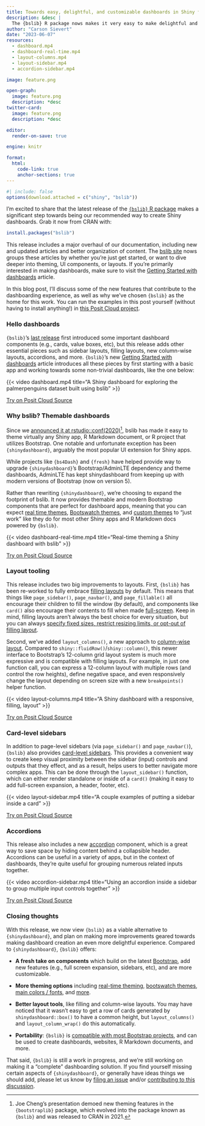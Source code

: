 ```yaml
---
title: Towards easy, delightful, and customizable dashboards in Shiny for R with {bslib}
description: &desc |
  The {bslib} R package nows makes it very easy to make delightful and customizable dashboard in Shiny for R. This post walks through a Shiny app which quickly illustrates what's possible with these components.
author: "Carson Sievert"
date: "2023-06-07"
resources:
  - dashboard.mp4
  - dashboard-real-time.mp4
  - layout-columns.mp4
  - layout-sidebar.mp4
  - accordion-sidebar.mp4

image: feature.png

open-graph:
  image: feature.png
  description: *desc
twitter-card:
  image: feature.png
  description: *desc

editor:
  render-on-save: true

engine: knitr

format:
  html:
    code-link: true
    anchor-sections: true
---
```


```r
#| include: false
options(download.attached = c("shiny", "bslib"))
```

<style>
.quarto-video > div {
  box-shadow: rgba(149, 157, 165, 0.2) 0px 8px 24px;
}
</style>


I'm excited to share that the latest release of the [`{bslib}` R package](https://rstudio.github.io/bslib) makes a significant step towards being our recommended way to create Shiny dashboards. Grab it now from CRAN with:

```r
install.packages("bslib")
```

This release includes a major overhaul of our documentation, including new and updated articles and better organization of content. The [bslib site](https://rstudio.github.io/bslib/) nows groups these articles by whether you're just get started, or want to dive deeper into theming, UI components, or layouts.
If you're primarily interested in making dashboards, make sure to visit the [Getting Started with dashboards](https://rstudio.github.io/bslib/articles/dashboards.html) article.

In this blog post, I'll discuss some of the new features that contribute to the dashboarding experience, as well as why we've chosen `{bslib}` as the home for this work.
You can run the examples in this post yourself (without having to install anything!) in [this Posit Cloud project](https://posit.cloud/content/6073069).


### Hello dashboards

`{bslib}`'s [last release](https://shiny.posit.co/blog/posts/announcing-new-r-shiny-ui-components/) first  introduced some important dashboard components (e.g., cards, value boxes, etc), but this release adds other essential pieces such as sidebar layouts, filling layouts, new column-wise layouts, accordions, and more. `{bslib}`'s new [Getting Started with dashboards](https://rstudio.github.io/bslib/articles/dashboards.html) article introduces all these pieces by first starting with a basic app and working towards some non-trivial dashboards, like the one below:

:::{.column-screen .bg-blue .py-5 .mt-4 .mb-5}
:::{.column-body-outset}
{{< video dashboard.mp4
    title="A Shiny dashboard for exploring the palmerpenguins dataset built using bslib"
>}}

::: text-center
<a class="btn btn-outline-primary" href="https://posit.cloud/content/6073069" target="_blank" data-bs-toggle="tooltip" data-bs-placement="bottom" data-bs-title="01-hello-dashboards.R">
  <i class="bi bi-cloud-fill me-1" style="height:1em;width:1em;fill:currentColor;" aria-hidden="true" role="img"></i>
  Try on Posit Cloud
</a>
<a class="btn btn-outline-secondary ms-1 px-3" href="https://gist.github.com/gadenbuie/74ba1d0a4d597aba20caf1b6bf41922f#file-01-hello-dashboards-r" target="_blank" data-bs-toggle="tooltip" data-bs-placement="bottom" title="View Source Code">
  <i class="bi bi-file-code-fill" style="height:1em;width:1em;fill:currentColor;" aria-hidden="true" role="img"></i>
  <span class="visually-hidden">Source</span>
</a>
:::
:::
:::


### Why bslib? Themable dashboards

Since we [announced it at rstudio::conf(2020)](https://posit.co/resources/videos/styling-shiny-apps-with-sass-and-bootstrap-4/)[^bootstraplib],
bslib has made it easy to theme virtually any Shiny app, R Markdown document, or R project that utilizes Bootstrap.
One notable and unfortunate exception has been `{shinydashboard}`,
arguably the most popular UI extension for Shiny apps.

[^bootstraplib]: Joe Cheng's presentation demoed new theming features in the `{bootstraplib}` package, which evolved into the package known as `{bslib}` and was released to CRAN in 2021.

While projects like `{bs4Dash}` and `{fresh}` have helped provide way to upgrade `{shinydashboard}`'s Bootstrap/AdminLTE dependency and theme dashboards,
AdminLTE has kept shinydashboard from keeping up with modern versions of Bootstrap (now on version 5).

Rather than rewriting `{shinydashboard}`,
we're choosing to expand the footprint of bslib.
It now provides themable and modern Bootstrap components that are perfect for dashboard apps,
meaning that you can expect [real time themes](https://rstudio.github.io/bslib/articles/theming.html#real-time), [Bootswatch themes](https://rstudio.github.io/bslib/articles/theming.html#bootswatch), and [custom themes](https://rstudio.github.io/bslib/articles/theming.html#main-colors) to "just work" like they do for most other Shiny apps and R Markdown docs powered by `{bslib}`.

:::{.column-screen .bg-blue .py-5 .mt-4 .mb-5}
:::{.column-body-outset}
{{< video dashboard-real-time.mp4
    title="Real-time theming a Shiny dashboard with bslib"
>}}

::: text-center
<a class="btn btn-outline-primary" href="https://posit.cloud/content/6073069" target="_blank" data-bs-toggle="tooltip" data-bs-placement="bottom" data-bs-title="02-themable-dashboards.R">
  <i class="bi bi-cloud-fill me-1" style="height:1em;width:1em;fill:currentColor;" aria-hidden="true" role="img"></i>
  Try on Posit Cloud
</a>
<a class="btn btn-outline-secondary ms-1 px-3" href="https://gist.github.com/gadenbuie/74ba1d0a4d597aba20caf1b6bf41922f#file-02-themable-dashboards-r" target="_blank" data-bs-toggle="tooltip" data-bs-placement="bottom" title="View Source Code">
  <i class="bi bi-file-code-fill" style="height:1em;width:1em;fill:currentColor;" aria-hidden="true" role="img"></i>
  <span class="visually-hidden">Source</span>
</a>
:::
:::
:::


### Layout tooling

This release includes two big improvements to layouts. First, `{bslib}` has been re-worked to fully embrace [filling layouts](https://rstudio.github.io/bslib/articles/dashboards.html#scrolling-vs-filling) by default. This means that things like `page_sidebar()`, `page_navbar()`, and `page_fillable()` all encourage their children to fill the window (by default), and components like `card()` also encourage their contents to fill when made [full-screen](https://rstudio.github.io/bslib/articles/cards.html#filling-outputs). Keep in mind, filling layouts aren't always the best choice for every situation, but you can always [specify fixed sizes, restrict resizing limits, or opt-out of filling layout](https://rstudio.github.io/bslib/articles/dashboards.html#scrolling-vs-filling).

Second, we've added `layout_columns()`, a new approach to [column-wise layout](https://rstudio.github.io/bslib/articles/dashboards.html#multi-column). Compared to `shiny::fluidRow()`/`shiny::column()`, this newer interface to Bootstrap's 12-column grid layout system is much more expressive and is compatible with filling layouts. For example, in just one function call, you can express a 12-column layout with multiple rows (and control the row heights), define negative space, and even responsively change the layout depending on screen size with a new `breakpoints()` helper function.

:::{.column-screen .bg-blue .py-5 .mt-4 .mb-5}
:::{.column-body-outset }
{{< video layout-columns.mp4
    title="A Shiny dashboard with a responsive, filling, layout"
>}}

::: text-center
<a class="btn btn-outline-primary" href="https://posit.cloud/content/6073069" target="_blank" data-bs-toggle="tooltip" data-bs-placement="bottom" data-bs-title="03-layout-tooling.R">
  <i class="bi bi-cloud-fill me-1" style="height:1em;width:1em;fill:currentColor;" aria-hidden="true" role="img"></i>
  Try on Posit Cloud
</a>
<a class="btn btn-outline-secondary ms-1 px-3" href="https://gist.github.com/gadenbuie/74ba1d0a4d597aba20caf1b6bf41922f#file-03-layout-tooling-r" target="_blank" data-bs-toggle="tooltip" data-bs-placement="bottom" title="View Source Code">
  <i class="bi bi-file-code-fill" style="height:1em;width:1em;fill:currentColor;" aria-hidden="true" role="img"></i>
  <span class="visually-hidden">Source</span>
</a>
:::
:::
:::

### Card-level sidebars

In addition to page-level sidebars (via `page_sidebar()` and `page_navbar()`), `{bslib}` also provides [card-level sidebars](https://rstudio.github.io/bslib/articles/dashboards.html#cards-with-sidebars). This provides a convenient way to create keep visual proximity between the sidebar (input) controls and outputs that they effect, and as a result, helps users to better navigate more complex apps. This can be done through the `layout_sidebar()` function, which can either render standalone or inside of a `card()` (making it easy to add full-screen expansion, a header, footer, etc).

:::{.column-screen .bg-blue .py-5 .mt-4 .mb-5}
:::{.column-body-outset }
{{< video layout-sidebar.mp4
    title="A couple examples of putting a sidebar inside a card"
>}}

::: text-center
<a class="btn btn-outline-primary" href="https://posit.cloud/content/6073069" target="_blank" data-bs-toggle="tooltip" data-bs-placement="bottom" data-bs-title="04-card-level-sidebars.R">
  <i class="bi bi-cloud-fill me-1" style="height:1em;width:1em;fill:currentColor;" aria-hidden="true" role="img"></i>
  Try on Posit Cloud
</a>
<a class="btn btn-outline-secondary ms-1 px-3" href="https://gist.github.com/gadenbuie/74ba1d0a4d597aba20caf1b6bf41922f#file-04-card-level-sidebars-r" target="_blank" data-bs-toggle="tooltip" data-bs-placement="bottom" title="View Source Code">
  <i class="bi bi-file-code-fill" style="height:1em;width:1em;fill:currentColor;" aria-hidden="true" role="img"></i>
  <span class="visually-hidden">Source</span>
</a>
:::
:::
:::


### Accordions

This release also includes a new [accordion](https://rstudio.github.io/bslib/reference/accordion.html) component, which is a great way to save space by hiding content behind a collapsible header.
Accordions can be useful in a variety of apps, but in the context of dashboards, they're quite useful for grouping numerous related inputs together.

:::{.column-screen .bg-blue .py-5 .mt-4 .mb-5}
:::{.column-body-outset }
{{< video accordion-sidebar.mp4
    title="Using an accordion inside a sidebar to group multiple input controls together"
>}}

::: text-center
<a class="btn btn-outline-primary" href="https://posit.cloud/content/6073069" target="_blank" data-bs-toggle="tooltip" data-bs-placement="bottom" data-bs-title="05-accordions.R">
  <i class="bi bi-cloud-fill me-1" style="height:1em;width:1em;fill:currentColor;" aria-hidden="true" role="img"></i>
  Try on Posit Cloud
</a>
<a class="btn btn-outline-secondary ms-1 px-3" href="https://gist.github.com/gadenbuie/74ba1d0a4d597aba20caf1b6bf41922f#file-05-accordions-r" target="_blank" data-bs-toggle="tooltip" data-bs-placement="bottom" title="View Source Code">
  <i class="bi bi-file-code-fill" style="height:1em;width:1em;fill:currentColor;" aria-hidden="true" role="img"></i>
  <span class="visually-hidden">Source</span>
</a>
:::
:::
:::


### Closing thoughts

With this release, we now view `{bslib}` as a viable alternative to `{shinydashboard}`, and plan on making more improvements geared towards making dashboard creation an even more delightful experience. Compared to `{shinydashboard}`, `{bslib}` offers:

* **A fresh take on components** which build on the latest [Bootstrap](https://getbootstrap.com/), add new features (e.g., full screen expansion, sidebars, etc), and are more customizable.

* **More theming options** including [real-time theming](https://rstudio.github.io/bslib/articles/theming.html#real-time), [bootswatch themes](https://rstudio.github.io/bslib/articles/theming.html#bootswatch), [main colors / fonts](https://rstudio.github.io/bslib/articles/theming.html#main-colors), and [more](https://rstudio.github.io/bslib/articles/theming.html#theming-variables).

* **Better layout tools**, like filling and column-wise layouts. You may have noticed that it wasn't easy to get a row of cards generated by `shinydashboard::box()` to have a common height, but `layout_columns()` and `layout_column_wrap()` do this automatically.

* **Portability**: `{bslib}` is [compatible with most Bootstrap projects](https://rstudio.github.io/bslib/articles/any-project.html), and can be used to create dashboards, websites, R Markdown documents, and more.

That said, `{bslib}` is still a work in progress, and we're still working on making it a "complete" dashboarding solution. If you find yourself missing certain aspects of `{shinydashboard}`, or generally have ideas things we should add, please let us know by [filing an issue](https://github.com/rstudio/bslib/issues/new?assignees=&labels=&projects=&template=feature_request.md) and/or [contributing to this discussion](https://github.com/rstudio/bslib/discussions/618).

```{=html}
<script>
const tooltipTriggerList = document.querySelectorAll('[data-bs-toggle="tooltip"]')
const tooltipList = [...tooltipTriggerList].map(tooltipTriggerEl => new bootstrap.Tooltip(tooltipTriggerEl))
</script>
```
